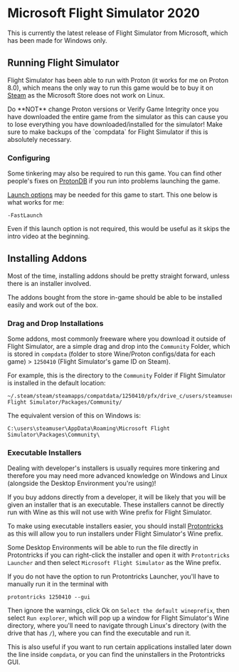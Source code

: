 
# Microsoft Flight Simulator 2020

This is currently the latest release of Flight Simulator from Microsoft, which has been made for Windows only.

## Running Flight Simulator

Flight Simulator has been able to run with Proton (it works for me on Proton 8.0), which means the only way
to run this game would be to buy it on
[Steam](https://store.steampowered.com/app/1250410/Microsoft_Flight_Simulator_40th_Anniversary_Edition/) as the
Microsoft Store does not work on Linux.

<Callout type="error" emoji="⚠️">
    Do **NOT** change Proton versions or Verify Game Integrity once you have downloaded the entire game from the simulator
    as this can cause you to lose everything you have downloaded/installed for the simulator! Make sure to make backups
    of the `compdata` for Flight Simulator if this is absolutely necessary.
</Callout>

### Configuring

Some tinkering may also be required to run this game. You can find other people's fixes on
[ProtonDB](https://www.protondb.com/app/1250410) if you run into problems launching the game.

[Launch options](https://help.steampowered.com/en/faqs/view/7D01-D2DD-D75E-2955) may be needed for this game to start.
This one below is what works for me:

```
-FastLaunch
```

Even if this launch option is not required, this would be useful as it skips the intro video at the beginning.

## Installing Addons

Most of the time, installing addons should be pretty straight forward, unless there is an installer involved.

The addons bought from the store in-game should be able to be installed easily and work out of the box.

### Drag and Drop Installations

Some addons, most commonly freeware where you download it outside of Flight Simulator, are a simple drag and drop
into the `Community` Folder, which is stored in `compdata` (folder to store Wine/Proton configs/data for each game) >
`1250410` (Flight Simulator's game ID on Steam).

For example, this is the directory to the `Community` Folder if Flight Simulator is installed in the default location:

```
~/.steam/steam/steamapps/compatdata/1250410/pfx/drive_c/users/steamuser/AppData/Roaming/Microsoft Flight Simulator/Packages/Community/
```

The equivalent version of this on Windows is:

```
C:\users\steamuser\AppData\Roaming\Microsoft Flight Simulator\Packages\Community\
```

### Executable Installers

<Callout type="warning" emoji="⚠️">
    Dealing with developer's installers is usually requires more tinkering and therefore you may need more advanced
    knowledge on Windows and Linux (alongside the Desktop Environment you're using)!
</Callout>

If you buy addons directly from a developer, it will be likely that you will be given an installer that is an
executable. These installers cannot be directly run with Wine as this will not use with Wine prefix for Flight
Simulator.

To make using executable installers easier, you should install
[Protontricks](https://github.com/Matoking/protontricks#readme) as this will allow you to run installers under
Flight Simulator's Wine prefix.

Some Desktop Environments will be able to run the file directly in Protontricks if you can right-click the installer
and open it with `Protontricks Launcher` and then select `Microsoft Flight Simulator` as the Wine prefix.

If you do not have the option to run Protontricks Launcher, you'll have to manually run it in the terminal with

```
protontricks 1250410 --gui
```

Then ignore the warnings, click Ok on `Select the default wineprefix`, then select `Run explorer`, which will pop up a
window for Flight Simulator's Wine directory, where you'll need to navigate through Linux's directory (with the drive
that has `/`), where you can find the executable and run it.

This is also useful if you want to run certain applications installed later down the line inside `compdata`, or you can
find the uninstallers in the Protontricks GUI.
